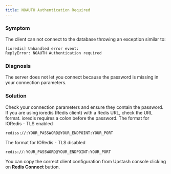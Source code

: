 ```yaml
---
title: NOAUTH Authentication Required
---
```


### Symptom

The client can not connect to the database throwing an exception similar to:

```
[ioredis] Unhandled error event:
ReplyError: NOAUTH Authentication required
```

### Diagnosis

The server does not let you connect because the password is missing in your
connection parameters.

### Solution

Check your connection parameters and ensure they contain the password. If you
are using ioredis (Redis client) with a Redis URL, check the URL format. ioredis
requires a colon before the password. The format for IORedis - TLS enabled

```
rediss://:YOUR_PASSWORD@YOUR_ENDPOINT:YOUR_PORT
```

The format for IORedis - TLS disabled

```
redis://:YOUR_PASSWORD@YOUR_ENDPOINT:YOUR_PORT
```

You can copy the correct client configuration from Upstash console clicking on
**Redis Connect** button.
